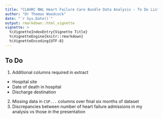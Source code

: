 ```yaml
---
title: "CLAHRC NWL Heart Failure Care Bundle Data Analysis - To Do List"
author: "Dr Thomas Woodcock"
date: "`r Sys.Date()`"
output: rmarkdown::html_vignette
vignette: >
  %\VignetteIndexEntry{Vignette Title}
  %\VignetteEngine{knitr::rmarkdown}
  %\VignetteEncoding{UTF-8}
---
```


## To Do
 
 1. Additional columns required in extract
  + Hospital site
  + Date of death in hospital
  + Discharge destination
 2. Missing data in `CSP...` columns over final six months of dataset
 3. Discrepancies between number of heart failure admissions in my analysis vs
 those in the presentation
